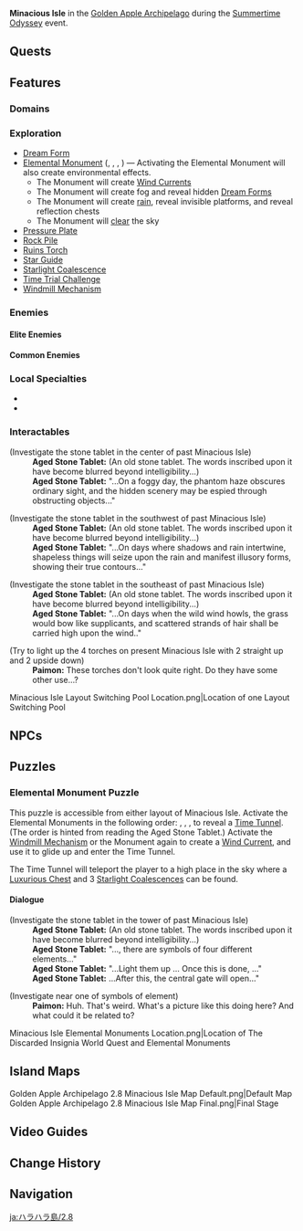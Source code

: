 {{CustomTabs
|tab1 = Overview
|tab2 = 1.6
|tab3 = 2.8
}}
{{Location Infobox
|title        = Minacious Isle
|image        = Golden Apple Archipelago 2.8 Minacious Isle.png
|type         = Subarea
|map          = Golden Apple Archipelago
|area         = Golden Apple Archipelago
|event        = Summertime Odyssey
}}
'''Minacious Isle''' in the [[Golden Apple Archipelago/2.8|Golden Apple Archipelago]] during the [[Summertime Odyssey]] event.

==Quests==
{{Quests by Category List|Minacious Isle Quests&World Quests&Released in Version 2.8|not=}}

==Features==
===Domains===
{{Domains by Category Gallery
|Minacious Isle Domains&Released in Version 2.8
|permanent=0
}}

===Exploration===
* [[Dream Form]]
* [[Elemental Monument]] ({{Anemo}}, {{Cryo}}, {{Hydro}}, {{Pyro}}) &mdash; Activating the Elemental Monument will also create environmental effects.
** The {{Anemo}} Monument will create [[Wind Currents]]
** The {{Cryo}} Monument will create fog and reveal hidden [[Dream Form]]s
** The {{Hydro}} Monument will create [[Weather#Rain|rain]], reveal invisible platforms, and reveal reflection chests
** The {{Pyro}} Monument will [[Weather#Sunny/Clear/Cloudy|clear]] the sky
* [[Pressure Plate]]
* [[Rock Pile]]
* [[Ruins Torch]]
* [[Star Guide]]
* [[Starlight Coalescence]]
* [[Time Trial Challenge]]
* [[Windmill Mechanism]]

===Enemies===
====Elite Enemies====
{{Enemy List|Blazing Axe Mitachurl;Stonehide Lawachurl;Wooden Shieldwall Mitachurl}}

====Common Enemies====
{{Column|2| {{Enemy List|Anemo Slime;Cryo Hilichurl Shooter;Dendro Slime;Electro Hilichurl Shooter;Geo Samachurl;Hilichurl;Hilichurl Grenadier;Hilichurl Shooter;Hydro Samachurl;Hydro Slime;Large Anemo Slime;Large Cryo Slime;Large Dendro Slime;Large Hydro Slime;Large Pyro Slime;Pyro Hilichurl Shooter;Wooden Shield Hilichurl Guard}}
}}

===Local Specialties===
* {{Item|Dandelion Seed}}
* {{Item|Sea Ganoderma}}
===Interactables===
{{Dialogue Start}}
;(Investigate the stone tablet in the center of past Minacious Isle)
:'''Aged Stone Tablet:''' (An old stone tablet. The words inscribed upon it have become blurred beyond intelligibility...)
:'''Aged Stone Tablet:''' "...On a foggy day, the phantom haze obscures ordinary sight, and the hidden scenery may be espied through obstructing objects..."

;(Investigate the stone tablet in the southwest of past Minacious Isle)
:'''Aged Stone Tablet:''' (An old stone tablet. The words inscribed upon it have become blurred beyond intelligibility...)
:'''Aged Stone Tablet:''' "...On days where shadows and rain intertwine, shapeless things will seize upon the rain and manifest illusory forms, showing their true contours..."

;(Investigate the stone tablet in the southeast of past Minacious Isle)
:'''Aged Stone Tablet:''' (An old stone tablet. The words inscribed upon it have become blurred beyond intelligibility...)
:'''Aged Stone Tablet:''' "...On days when the wild wind howls, the grass would bow like supplicants, and scattered strands of hair shall be carried high upon the wind.."

;(Try to light up the 4 torches on present Minacious Isle with 2 straight up and 2 upside down)
:'''Paimon:''' These torches don't look quite right. Do they have some other use...?
{{Dialogue End}}

<gallery><!--there are a total of 2 or 3 layout switching pools-->
Minacious Isle Layout Switching Pool Location.png|Location of one Layout Switching Pool
</gallery>

==NPCs==
{{For|Mona's post-quest dialog|Like Rhyme and Song, the Summer Reverie (Quest)#Post-Quest}}

==Puzzles==
===Elemental Monument Puzzle===
This puzzle is accessible from either layout of Minacious Isle. Activate the Elemental Monuments in the following order: {{Pyro}}, {{Anemo}}, {{Cryo}}, {{Hydro}} to reveal a [[Time Tunnel]]. (The order is hinted from reading the Aged Stone Tablet.) Activate the [[Windmill Mechanism]] or the {{Anemo}} Monument again to create a [[Wind Current]], and use it to glide up and enter the Time Tunnel.

The Time Tunnel will teleport the player to a high place in the sky where a [[Luxurious Chest]] and 3 [[Starlight Coalescence]]s can be found.

====Dialogue====
{{Dialogue Start}}
;(Investigate the stone tablet in the tower of past Minacious Isle)
:'''Aged Stone Tablet:''' (An old stone tablet. The words inscribed upon it have become blurred beyond intelligibility...)
:'''Aged Stone Tablet:''' "...{{Color|buzzword|As far up as in front of the stone wall, and as far down as the banks of the shallow bay}}, there are symbols of four different elements..."
:'''Aged Stone Tablet:''' "...Light them up {{color|buzzword|from top to bottom}}... Once this is done, {{color|buzzword|the skies will undergo four corresponding changes}}..."
:'''Aged Stone Tablet:''' ...After this, the central gate will open..."

;(Investigate near one of symbols of element)
:'''Paimon:''' Huh. That's weird. What's a picture like this doing here? And what could it be related to?
{{Dialogue End}}

<gallery>
Minacious Isle Elemental Monuments Location.png|Location of The Discarded Insignia World Quest and Elemental Monuments
</gallery>

==Island Maps==
<gallery>
Golden Apple Archipelago 2.8 Minacious Isle Map Default.png|Default Map
Golden Apple Archipelago 2.8 Minacious Isle Map Final.png|Final Stage
</gallery>

==Video Guides==
{{EVT
|video1   = https://youtu.be/gNs2eyYE9qo
|caption1 = Minacious Isle: All Chest Locations, Challenge & Puzzles
}}

==Change History==
{{Change History|2.8}}

==Navigation==
{{Area Navbox|Time-Limited}}

[[ja:ハラハラ島/2.8]]
